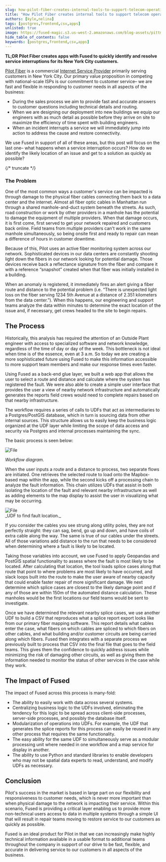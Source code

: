 ```yaml
---
slug: how-pilot-fiber-creates-internal-tools-to-support-telecom-operations
title: "How Pilot Fiber creates internal tools to support telecom operations"
authors: [kyle,nelina]
tags: [postgres,frontend,csv,apps]
unlisted: true
image: https://fused-magic.s3.us-west-2.amazonaws.com/blog-assets/pittman_social.png
hide_table_of_contents: false
keywords: [postgres,frontend,csv,apps]
---
```



**TL;DR Pilot Fiber creates apps with Fused to quickly identify and resolve service interruptions for its New York City customers.**

[Pilot Fiber](https://www.pilotfiber.com/) is a commercial [Internet Service Provider](https://en.wikipedia.org/wiki/Internet_service_provider) primarily serving customers in New York City. Our primary value proposition in competing with national-scale ISPs is our commitment to customer service– we are fast and flexible in responding to customer needs in all aspects of the business:

- During the sales process we aim to provide fast and accurate answers to customer questions including technical details and routing.
- When we are designing our deployment into new buildings we equip our engineers with as much detail as possible before they arrive on site to maximize the efficiency of time spent with building engineers.
- When an incident interrupts a service we will immediately jump into action to address the cause and restore connectivity.

We use Fused in support of all of these areas, but this post will focus on the last one– what happens when a service interruption occurs? How do we identify the likely location of an issue and get to a solution as quickly as possible?





<ReactPlayer playsinline={true} className="video__player" playing={true} muted={true} controls height="100%" url="https://fused-magic.s3.us-west-2.amazonaws.com/blog-assets/pilotfiber_video.mp4" width="100%" />




{/* truncate */}

### The Problem



One of the most common ways a customer's service can be impacted is through damage to the physical fiber cables connecting them back to a data center and the internet. Almost all fiber optic cables in Manhattan run through a shared manhole-and-duct system beneath the streets. As such, road construction or work by other providers in a manhole has the potential to damage the equipment of multiple providers. When that damage occurs, it is first come, first served to get your network repaired and customers back online. Field teams from multiple providers can't work in the same manhole simultaneously, so being onsite first and ready to repair can mean a difference of hours in customer downtime.

Because of this, Pilot uses an active fiber monitoring system across our network. Sophisticated devices in our data centers are constantly shooting light down the fibers in our network looking for potential damage. Those devices receive back a reflectance signature from the fiber and compare it with a reference “snapshot” created when that fiber was initially installed in a building.

When an anomaly is registered, it immediately fires an alert giving a fiber route and distance to the potential problem (i.e. “There is unexpected light loss on the fiber serving 1234 5th Avenue at a distance of 2.351 kilometers from the data center.”). When this happens, our engineering and support teams analyze the data within minutes to determine the exact location of the issue and, if necessary, get crews headed to the site to begin repairs.



## The Process

Historically, this analysis has required the attention of an Outside Plant engineer with access to specialized software and network knowledge, regardless of the time of day or day of the week. This bottleneck is not ideal when time is of the essence, even at 3 a.m. So today we are creating a more sophisticated future using Fused to make this information accessible to more support team members and make our response times even faster.

Using Fused as a back-end glue layer, we built a web app that allows the user to select a route and distance and calculate where the system has registered the fault. We were also able to create a simple user interface that provides the user a view of nearby network infrastructure and automatically generates the reports field crews would need to complete repairs based on that nearby infrastructure.

The workflow requires a series of calls to UDFs that act as intermediaries to a Postgres/PostGIS database, which in turn is sourcing data from other internal sources. This structure allows us to easily keep the business logic organized at the UDF layer while limiting the scope of data access and security via Postgres and internal processes maintaining the sync.



The basic process is seen below:


<div style={{textAlign: 'center'}}>
<img src={Image1} alt="File" style={{}} />
</div>

_Workflow diagram._


When the user inputs a route and a distance to process, two separate flows are initiated. One retrieves the selected route to load onto the Mapbox-based map within the app, while the second kicks off a processing chain to analyze the fault information. This chain utilizes UDFs that assist in both isolating the location of the fault and relevant nearby infrastructure as well as adding elements to the map display to assist the user in visualizing what may be occurring.





<div style={{textAlign: 'center'}}>
<img src={Image2} alt="File" style={{}} />
</div>
_UDF to find fault location._


If you consider the cables you see strung along utility poles, they are not perfectly straight: they can sag, bend, go up and down, and have coils of extra cable along the way. The same is true of our cables under the streets. All of those variations add distance to the run that needs to be considered when determining where a fault is likely to be located.

Taking those variables into account, we use Fused to apply Geopandas and PostGIS spatial functionality to assess where the fault is most likely to be located. After calculating that location, the tool loads splice cases along that route that point to where problems are most likely to have occurred, and slack loops built into the route to make the user aware of nearby capacity that could enable faster repair of more significant damage. We next determine which splice cases are closest to the likely damage point and if any of those are within 150m of the automated distance calculation. These manholes would be the first locations our field teams would be sent to investigate.

Once we have determined the relevant nearby splice cases, we use another UDF to build a CSV that reproduces what a splice report export looks like from our primary fiber mapping software. This report details what cables enter the case, what fibers on which cables are spliced to which fibers on other cables, and what building and/or customer circuits are being carried along which fibers. Fused then integrates with a separate process we previously built to process that CSV into the final file that goes to the field teams. This gives them the confidence to quickly address issues while minimizing the risk of damaging other circuits, as well as giving them the information needed to monitor the status of other services in the case while they work.




## The Impact of Fused

The impact of Fused across this process is many-fold:
- The ability to easily work with data across several systems.
- Centralizing business logic to the UDFs involved, eliminating the tendency for this logic to be spread across client-side processes, server-side processes, and possibly the database itself.
- Modularization of operations into UDFs. For example, the UDF that generates the splice reports for this process can easily be reused in any other process that requires the same functionality.
- The easy ability for the same UDF to simultaneously serve as a modular processing unit where needed in one workflow and a map service for display in another.
- The ability to use Python and standard libraries to enable developers who may not be spatial data experts to read, understand, and modify UDFs as necessary.


## Conclusion

Pilot's success in the market is based in large part on our flexibility and responsiveness to customer needs, which is never more important than when physical damage to the network is impacting their service. Within this scenario, Fused is providing a critical layer enabling us to provide more non-technical users access to data in multiple systems through a simple UI that will result in repair teams moving to restore service to our customers as quickly as possible.

Fused is an ideal product for Pilot in that we can increasingly make highly technical information available in a usable format to additional teams throughout the company in support of our drive to be fast, flexible, and accurate in delivering service to our customers in all aspects of the business.
